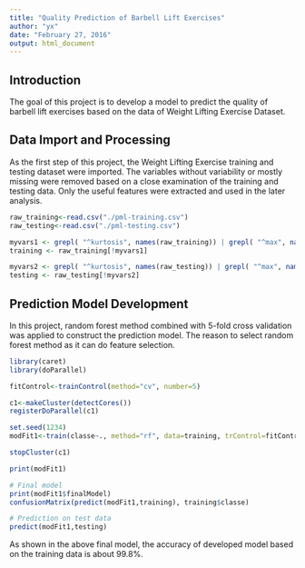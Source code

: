 ---
title: "Quality Prediction of Barbell Lift Exercises"
author: "yx"
date: "February 27, 2016"
output: html_document
---

## Introduction

The goal of this project is to develop a model to predict the quality of barbell lift exercises based on the data of Weight Lifting Exercise Dataset. 

## Data Import and Processing

As the first step of this project, the Weight Lifting Exercise training and testing dataset were imported. The variables without variability or mostly missing were removed based on a close examination of the training and testing data. Only the useful features were extracted and used in the later analysis.

```{r, echo=TRUE, cache=TRUE}
raw_training<-read.csv("./pml-training.csv")
raw_testing<-read.csv("./pml-testing.csv")

myvars1 <- grepl( "^kurtosis", names(raw_training)) | grepl( "^max", names(raw_training)) | grepl( "^min", names(raw_training)) | grepl( "^skewness", names(raw_training)) | grepl( "^amplitude", names(raw_training)) | grepl( "^var", names(raw_training)) | grepl( "^avg", names(raw_training)) | grepl( "^stddev", names(raw_training)) | grepl( "^user", names(raw_training)) | grepl( "^cvtd", names(raw_training)) | grepl( "X", names(raw_training)) | grepl( "^raw", names(raw_training)) | grepl( "new_window", names(raw_training))
training <- raw_training[!myvars1]

myvars2 <- grepl( "^kurtosis", names(raw_testing)) | grepl( "^max", names(raw_testing)) | grepl( "^min", names(raw_testing)) | grepl( "^skewness", names(raw_testing)) | grepl( "^amplitude", names(raw_testing)) | grepl( "^var", names(raw_testing)) | grepl( "^avg", names(raw_testing)) | grepl( "^stddev", names(raw_testing)) | grepl( "^user", names(raw_testing)) | grepl( "^cvtd", names(raw_testing)) | grepl( "X", names(raw_testing)) | grepl( "problem_id", names(raw_testing)) | grepl( "^raw", names(raw_testing)) | grepl( "new_window", names(raw_testing))
testing <- raw_testing[!myvars2]
```

## Prediction Model Development

In this project, random forest method combined with 5-fold cross validation was applied to construct the prediction model. The reason to select random forest method as it can do feature selection. 

```{r, echo=TRUE, cache=TRUE, warning=FALSE}
library(caret)
library(doParallel)

fitControl<-trainControl(method="cv", number=5)

c1<-makeCluster(detectCores())
registerDoParallel(c1)

set.seed(1234)
modFit1<-train(classe~., method="rf", data=training, trControl=fitControl, metric="Kappa",importance=TRUE)

stopCluster(c1)

print(modFit1)

# Final model
print(modFit1$finalModel)
confusionMatrix(predict(modFit1,training), training$classe)

# Prediction on test data
predict(modFit1,testing)
```

As shown in the above final model, the accuracy of developed model based on the training data is about 99.8%.
